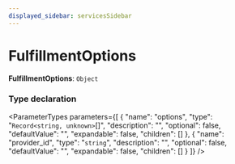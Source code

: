```yaml
---
displayed_sidebar: servicesSidebar
---
```



# FulfillmentOptions

 **FulfillmentOptions**: `Object`

### Type declaration

<ParameterTypes parameters={[
  {
    "name": "options",
    "type": "`Record<string, unknown>`[]",
    "description": "",
    "optional": false,
    "defaultValue": "",
    "expandable": false,
    "children": []
  },
  {
    "name": "provider_id",
    "type": "`string`",
    "description": "",
    "optional": false,
    "defaultValue": "",
    "expandable": false,
    "children": []
  }
]} />
